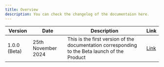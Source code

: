 ```yaml
---
title: Overview
description: You can check the changelog of the documentaion here.
---
```


| Version | Date | Description | Link | 
| --- | --- | --- | --- |
| 1.0.0 (Beta) |  25th November 2024 | This is the first version of the documentation corresponding to the Beta launch of the Product| [Link](/changelog/1.0.0) |